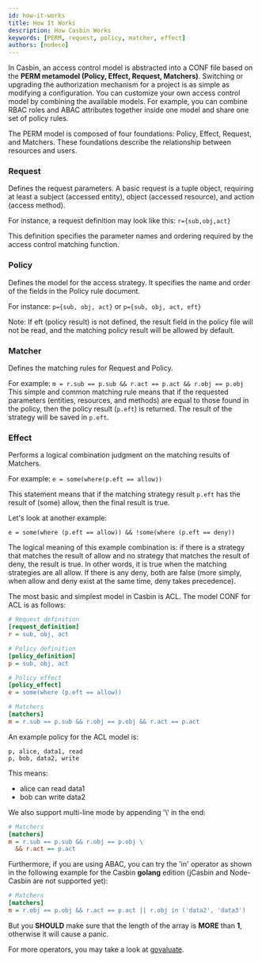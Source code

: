 ```yaml
---
id: how-it-works
title: How It Works
description: How Casbin Works
keywords: [PERM, request, policy, matcher, effect]
authors: [nodece]
---
```


In Casbin, an access control model is abstracted into a CONF file based on the **PERM metamodel (Policy, Effect, Request, Matchers)**. Switching or upgrading the authorization mechanism for a project is as simple as modifying a configuration. You can customize your own access control model by combining the available models. For example, you can combine RBAC roles and ABAC attributes together inside one model and share one set of policy rules.

The PERM model is composed of four foundations: Policy, Effect, Request, and Matchers. These foundations describe the relationship between resources and users.

### Request

Defines the request parameters. A basic request is a tuple object, requiring at least a subject (accessed entity), object (accessed resource), and action (access method).

For instance, a request definition may look like this:
`r={sub,obj,act}`

This definition specifies the parameter names and ordering required by the access control matching function.

### Policy

Defines the model for the access strategy. It specifies the name and order of the fields in the Policy rule document.

For instance:
`p={sub, obj, act}` or `p={sub, obj, act, eft}`

Note: If eft (policy result) is not defined, the result field in the policy file will not be read, and the matching policy result will be allowed by default.

### Matcher

Defines the matching rules for Request and Policy.

For example: `m = r.sub == p.sub && r.act == p.act && r.obj == p.obj`
This simple and common matching rule means that if the requested parameters (entities, resources, and methods) are equal to those found in the policy, then the policy result (`p.eft`) is returned. The result of the strategy will be saved in `p.eft`.

### Effect

Performs a logical combination judgment on the matching results of Matchers.

For example: `e = some(where(p.eft == allow))`

This statement means that if the matching strategy result `p.eft` has the result of (some) allow, then the final result is true.

Let's look at another example:

`e = some(where (p.eft == allow)) && !some(where (p.eft == deny))`

The logical meaning of this example combination is: if there is a strategy that matches the result of allow and no strategy that matches the result of deny, the result is true. In other words, it is true when the matching strategies are all allow. If there is any deny, both are false (more simply, when allow and deny exist at the same time, deny takes precedence).

The most basic and simplest model in Casbin is ACL. The model CONF for ACL is as follows:

```ini
# Request definition
[request_definition]
r = sub, obj, act

# Policy definition
[policy_definition]
p = sub, obj, act

# Policy effect
[policy_effect]
e = some(where (p.eft == allow))

# Matchers
[matchers]
m = r.sub == p.sub && r.obj == p.obj && r.act == p.act

```

An example policy for the ACL model is:

```csv
p, alice, data1, read
p, bob, data2, write
```

This means:

- alice can read data1
- bob can write data2

We also support multi-line mode by appending '\\' in the end:

```ini
# Matchers
[matchers]
m = r.sub == p.sub && r.obj == p.obj \
  && r.act == p.act
```

Furthermore, if you are using ABAC, you can try the 'in' operator as shown in the following example for the Casbin **golang** edition (jCasbin and Node-Casbin are not supported yet):

```ini
# Matchers
[matchers]
m = r.obj == p.obj && r.act == p.act || r.obj in ('data2', 'data3')
```

But you **SHOULD** make sure that the length of the array is **MORE** than **1**, otherwise it will cause a panic.

For more operators, you may take a look at [govaluate](https://github.com/Knetic/govaluate).
